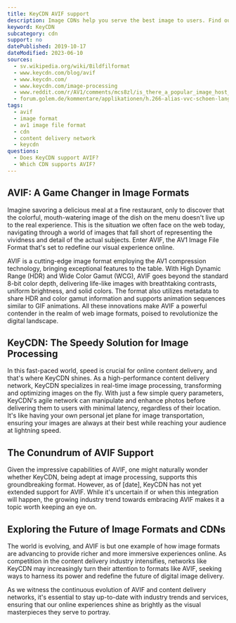 ```yaml
---
title: KeyCDN AVIF support
description: Image CDNs help you serve the best image to users. Find out how you can use AVIF images in KeyCDN.
keyword: KeyCDN
subcategory: cdn
support: no
datePublished: 2019-10-17
dateModified: 2023-06-10
sources:
  - sv.wikipedia.org/wiki/Bildfilformat
  - www.keycdn.com/blog/avif
  - www.keycdn.com/
  - www.keycdn.com/image-processing
  - www.reddit.com/r/AV1/comments/mcs8zl/is_there_a_popular_image_host_that_supports_avif/
  - forum.golem.de/kommentare/applikationen/h.266-alias-vvc-schoen-langsam-zukunft-ungewiss/ein-neues-gif-format-basierend-auf-diesem-codec/136243,5702342,5702342,read.html
tags:
  - avif
  - image format
  - av1 image file format
  - cdn
  - content delivery network
  - keycdn
questions:
  - Does KeyCDN support AVIF?
  - Which CDN supports AVIF?
---
```


## AVIF: A Game Changer in Image Formats

Imagine savoring a delicious meal at a fine restaurant, only to discover that the colorful, mouth-watering image of the dish on the menu doesn't live up to the real experience. This is the situation we often face on the web today, navigating through a world of images that fall short of representing the vividness and detail of the actual subjects. Enter AVIF, the AV1 Image File Format that's set to redefine our visual experience online.

AVIF is a cutting-edge image format employing the AV1 compression technology, bringing exceptional features to the table. With High Dynamic Range (HDR) and Wide Color Gamut (WCG), AVIF goes beyond the standard 8-bit color depth, delivering life-like images with breathtaking contrasts, uniform brightness, and solid colors. The format also utilizes metadata to share HDR and color gamut information and supports animation sequences similar to GIF animations. All these innovations make AVIF a powerful contender in the realm of web image formats, poised to revolutionize the digital landscape.

## KeyCDN: The Speedy Solution for Image Processing

In this fast-paced world, speed is crucial for online content delivery, and that's where KeyCDN shines. As a high-performance content delivery network, KeyCDN specializes in real-time image processing, transforming and optimizing images on the fly. With just a few simple query parameters, KeyCDN's agile network can manipulate and enhance photos before delivering them to users with minimal latency, regardless of their location. It's like having your own personal jet plane for image transportation, ensuring your images are always at their best while reaching your audience at lightning speed.

## The Conundrum of AVIF Support

Given the impressive capabilities of AVIF, one might naturally wonder whether KeyCDN, being adept at image processing, supports this groundbreaking format. However, as of [date], KeyCDN has not yet extended support for AVIF. While it's uncertain if or when this integration will happen, the growing industry trend towards embracing AVIF makes it a topic worth keeping an eye on.

## Exploring the Future of Image Formats and CDNs

The world is evolving, and AVIF is but one example of how image formats are advancing to provide richer and more immersive experiences online. As competition in the content delivery industry intensifies, networks like KeyCDN may increasingly turn their attention to formats like AVIF, seeking ways to harness its power and redefine the future of digital image delivery.

As we witness the continuous evolution of AVIF and content delivery networks, it's essential to stay up-to-date with industry trends and services, ensuring that our online experiences shine as brightly as the visual masterpieces they serve to portray.
